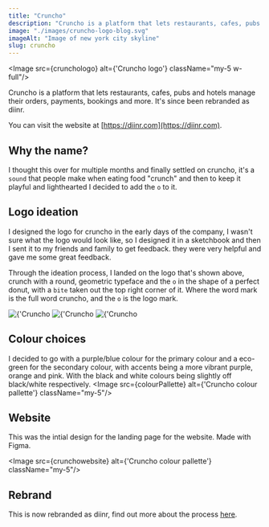 ```yaml
---
title: "Cruncho"
description: "Cruncho is a platform that lets restaurants, cafes, pubs and hotels manage their orders, payments, bookings and more. It's since been rebranded as diinr."
image: "./images/cruncho-logo-blog.svg"
imageAlt: "Image of new york city skyline"
slug: cruncho
---
```



<Image src={crunchologo} alt={'Cruncho logo'} className="my-5 w-full"/>

Cruncho is a platform that lets restaurants, cafes, pubs and hotels manage their orders, payments, bookings and more. It's since been rebranded as diinr.

You can visit the website at [https://diinr.com](https://diinr.com).

## Why the name?
I thought this over for multiple months and finally settled on cruncho, it's a `sound` that people make when eating food "crunch" and then to keep it playful and lighthearted I decided to add the `o` to it.

## Logo ideation
I designed the logo for cruncho in the early days of the company, I wasn't sure what the logo would look like, so I designed it in a sketchbook and then I sent it to my friends and family to get feedback. they were very helpful and gave me some great feedback.

Through the ideation process, I landed on the logo that's shown above, crunch with a round, geometric typeface and the `o` in the shape of a perfect donut, with a `bite` taken out the top right corner of it.
Where the word mark is the full word cruncho, and the `o` is the logo mark.
<div className='flex flex-row flex-wrap gap-4'>
<Image src={cruncho1} alt={'Cruncho logo'} className=""/>
<Image src={cruncho2} alt={'Cruncho logo'} className=""/>
<Image src={cruncho3} alt={'Cruncho logo'} className=""/>
</div>

## Colour choices
I decided to go with a purple/blue colour for the primary colour and a eco-green for the secondary colour, with accents being a more vibrant purple, orange and pink. 
With the black and white colours being slightly off black/white respectively. 
<Image src={colourPallette} alt={'Cruncho colour pallette'} className="my-5"/>

## Website
This was the intial design for the landing page for the website. Made with Figma.

<Image src={crunchowebsite} alt={'Cruncho colour pallette'} className="my-5"/>

## Rebrand
This is now rebranded as diinr, find out more about the process [here](/branding/diinr).